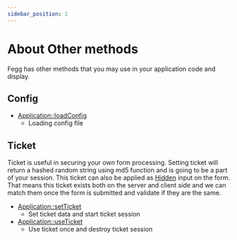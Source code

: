 ```yaml
---
sidebar_position: 1
---
```


# About Other methods

Fegg has other methods that you may use in your application code and display.

## Config

- [Application::loadConfig](/docs/fegg/basic/others/config/loadconfig)
  - Loading config file

## Ticket

Ticket is useful in securing your own form processing. Setting ticket will return a hashed random string using md5 function and is going to be a part of your session. This ticket can also be applied as [Hidden](/docs/fegg/basic/templates/rules/hidden) input on the form. That means this ticket exists both on the server and client side and we can match them once the form is submitted and validate if they are the same.

- [Application::setTicket](/docs/fegg/basic/others/tickets/setticket)
  - Set ticket data and start ticket session
- [Application::useTicket](/docs/fegg/basic/others/tickets/useticket)
  - Use ticket once and destroy ticket session
